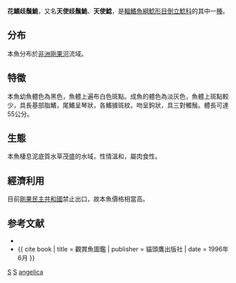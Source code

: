{{Speciesbox 
| taxon = Synodontis angelica
| authority = [[Schilthuis|Schilthuis]], 1891
| status = LC
| status_system = IUCN3.1
| synonyms = *''Synodontis angelicus''<br /><small>Schilthuis, 1891</small>
*''Synodontis angelicus zonatus''<br /><small>Poll, 1933</small>
*''Synodontis robbianus''<br /><small>Smith, 1875</small>
*''Synodontis tholloni''<br /><small>Boulenger, 1901</small>
*''Synodontis werneri''<br /><small>Boeseman, 1957</small>
}}

'''花鰭歧鬚鮠'''，又名'''天使歧鬚鮠'''、'''天使鯰'''，是[[輻鰭魚綱|輻鰭魚綱]][[鯰形目|鯰形目]][[倒立鯰科|倒立鯰科]]的其中一[[種|種]]。

==分布==
本魚分布於[[非洲|非洲]][[剛果河|剛果河]]流域。

==特徵==
本魚幼魚體色為黑色，魚體上遍布白色斑點。成魚的體色為淡灰色，魚體上斑點較少，具長基部脂鰭，尾鰭呈琴狀，各鰭據斑紋。吻呈鉤狀，具三對觸鬚。體長可達55公分。

==生態==
本魚棲息泥底質水草茂盛的水域，性情溫和，屬肉食性。

==經濟利用==
目前[[剛果民主共和國|剛果民主共和國]]禁止出口，故本魚價格相當高。

==参考文献==
{{refbegin}}
*{{FishBase_species|genus=Synodontis|species=angelica|year=2011|month=12}}
*{{ cite book | title = 觀賞魚圖鑑 | publisher = 貓頭鷹出版社 | date = 1996年6月 }}
{{refend}}
{{Taxonbar}}

[[Category:1891年描述的鱼类|S]]
[[Category:觀賞魚|S]]
[[Category:歧鬚鮠屬|angelica]]